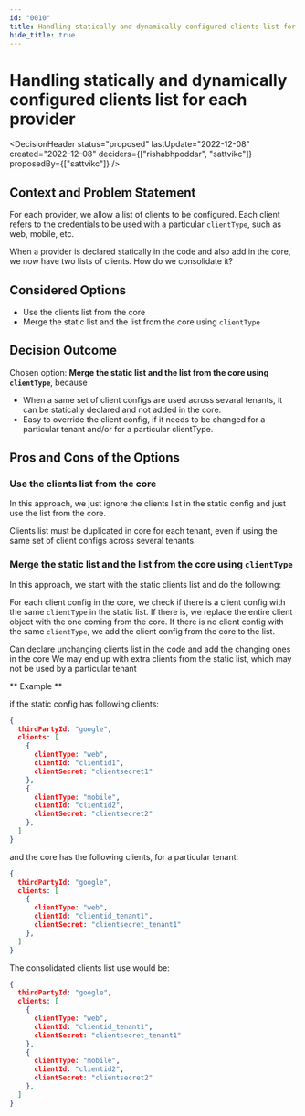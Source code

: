 ```yaml
---
id: "0010"
title: Handling statically and dynamically configured clients list for each provider
hide_title: true
---
```



# Handling statically and dynamically configured clients list for each provider

<DecisionHeader status="proposed" lastUpdate="2022-12-08" created="2022-12-08" deciders={["rishabhpoddar", "sattvikc"]} proposedBy={["sattvikc"]} />

## Context and Problem Statement

For each provider, we allow a list of clients to be configured. Each client refers to the credentials to be used with a particular `clientType`, such as web, mobile, etc.

When a provider is declared statically in the code and also add in the core, we now have two lists of clients. How do we consolidate it?

## Considered Options

* Use the clients list from the core
* Merge the static list and the list from the core using `clientType`


## Decision Outcome

Chosen option: **Merge the static list and the list from the core using `clientType`**, because

* When a same set of client configs are used across sevaral tenants, it can be statically declared and not added in the core.
* Easy to override the client config, if it needs to be changed for a particular tenant and/or for a particular clientType.

## Pros and Cons of the Options

### Use the clients list from the core

In this approach, we just ignore the clients list in the static config and just use the list from the core.

<ArgumentCon> Clients list must be duplicated in core for each tenant, even if using the same set of client configs across several tenants. </ArgumentCon>


### Merge the static list and the list from the core using `clientType`

In this approach, we start with the static clients list and do the following:

For each client config in the core, we check if there is a client config with the same `clientType` in the static list. If there is, we replace the entire client object with the one coming from the core. If there is no client config with the same `clientType`, we add the client config from the core to the list.

<ArgumentPro> Can declare unchanging clients list in the code and add the changing ones in the core </ArgumentPro>
<ArgumentNeut> We may end up with extra clients from the static list, which may not be used by a particular tenant </ArgumentNeut>

** Example **

if the static config has following clients:

```json
{
  thirdPartyId: "google",
  clients: [
    {
      clientType: "web",
      clientId: "clientid1",
      clientSecret: "clientsecret1"
    },
    {
      clientType: "mobile",
      clientId: "clientid2",
      clientSecret: "clientsecret2"
    },
  ]
}
```

and the core has the following clients, for a particular tenant:

```json
{
  thirdPartyId: "google",
  clients: [
    {
      clientType: "web",
      clientId: "clientid_tenant1",
      clientSecret: "clientsecret_tenant1"
    },
  ]
}
```

The consolidated clients list use would be:

```json
{
  thirdPartyId: "google",
  clients: [
    {
      clientType: "web",
      clientId: "clientid_tenant1",
      clientSecret: "clientsecret_tenant1"
    },
    {
      clientType: "mobile",
      clientId: "clientid2",
      clientSecret: "clientsecret2"
    },
  ]
}
```

